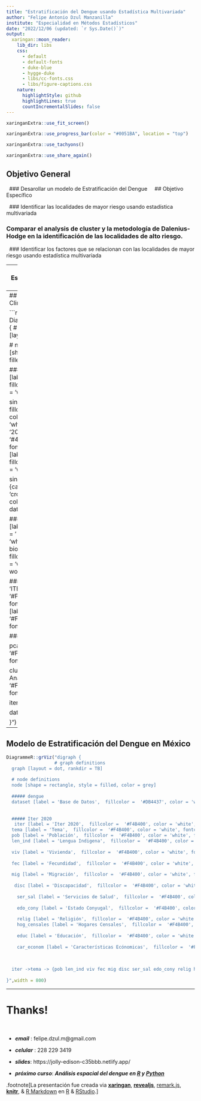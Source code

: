 ```yaml
---
title: "Estratificación del Dengue usando Estadística Multivariada"
author: "Felipe Antonio Dzul Manzanilla"
institute: "Especialidad en Métodos Estadísticos"
date: "2022/12/06 (updated: `r Sys.Date()`)"
output:
  xaringan::moon_reader:
    lib_dir: libs
    css: 
      - default
      - default-fonts
      - duke-blue
      - hygge-duke
      - libs/cc-fonts.css
      - libs/figure-captions.css
    nature:
      highlightStyle: github
      highlightLines: true
      countIncrementalSlides: false
---
```



```r
xaringanExtra::use_fit_screen()
```

```r
xaringanExtra::use_progress_bar(color = "#0051BA", location = "top")
```

```r
xaringanExtra::use_tachyons()
```

```r
xaringanExtra::use_share_again()
```
## Objetivo General
&nbsp;
### Desarollar un modelo de Estratificación del Dengue 
&nbsp;
&nbsp;
## Objetivo Específico 

&nbsp;
### Identificar las localidades de mayor riesgo usando estadística multivariada
&nbsp;

### Comparar el analysis de cluster y la metodología de Dalenius-Hodge en la identificación de las localidades de alto riesgo.

&nbsp;
### Identificar los factores que se relacionan con las localidades de mayor riesgo usando estadística multivariada


---
## Modelo de Estratificación del Dengue en México

```r
DiagrammeR::grViz("digraph {
                  # graph definitions
  graph [layout = dot, rankdir = TB]
  
  # node definitions
  node [shape = rectangle, style = filled, color = grey] 
   
  ##### dengue
  dataset [label = 'Base de Datos',  fillcolor =  '#DB4437', color = 'white', fontcolor = 'white']
  
  sinave [label = 'Sinave',  fillcolor =  'DodgerBlue', color = 'white', fontcolor = 'white']

  worldclim [label = 'WorldClim',  fillcolor =  ' #0F9D58', color = 'white', fontcolor = 'white']
 
   iter [label = 'INEGI 2020',  fillcolor =  'orange', color = 'white', fontcolor = 'black']
 
 
 
  
  #### Analysis
  
  pca [label = 'PCA',  fillcolor =  '#8BC3FC', color = 'white', fontcolor = 'black']
  
  clust [label = 'Cluster Analysis',  fillcolor =  '#8BC3FC', color = 'white', fontcolor = 'black']
  
  indice [label = 'Indice',  fillcolor =  '#F4B400', color = 'white', fontcolor = 'black']
  
    dalenius [label = 'Dalenius & Hodge',  fillcolor =  '#8BC3FC', color = 'white', fontcolor = 'black']
    
    loc1 [label = 'Localidades de Riesgo 1',  fillcolor =  '#3C327B', color = 'white', fontcolor = 'white']
    
    loc2 [label = 'Localidades de Riesgo 2',  fillcolor =  '#3C327B', color = 'white', fontcolor = 'white']
  
{sinave worldclim iter} -> pca -> dataset -> indice -> {clust, dalenius} 

clust -> loc1
dalenius -> loc2

sens [label = 'Análisis de Sensibilidad & Especificidad',  fillcolor =  '#8BC3FC', color = 'white', fontcolor = 'black']
{loc1 loc2} -> sens
  
}", width = 750)
```

---
## Casos vs variables Climáticas & Demográficas

```r
DiagrammeR::grViz("digraph {
                  # graph definitions
  graph [layout = dot, rankdir = TB]
  
  # node definitions
  node [shape = rectangle, style = filled, color = grey] 
   
  ##### dengue
  dataset [label = 'Base de Datos',  fillcolor =  '#DB4437', color = 'white', fontcolor = 'white']
  
  sinave [label = 'Sinave',  fillcolor =  'DodgerBlue', color = 'white', fontcolor = 'white']
  cases_a [label = '2008-2015',  fillcolor =  '#4285F4', color = 'white', fontcolor = 'white']
  cases_b [label = '2016-2021',  fillcolor = '#4285F4', color = 'white', fontcolor = 'white']
  
  sinave -> {cases_a[arrowhead = 'crow', arrowtail = 'box', color = 'white'] cases_b} -> dataset
  
  ##### worldclim
  worldclim [label = 'WorldClim',  fillcolor =  ' #0F9D58', color = 'white', fontcolor = 'white']
  bios [label = 'Bio1-Bio19',  fillcolor =  ' #0F9D58', color = 'white', fontcolor = 'white']
  worldclim -> bios -> dataset
  
  ##### Iter 2020
   iter [label = 'ITER 2020',  fillcolor =  '#F4B400', color = 'white', fontcolor = 'black']
  tema [label = 'Tema',  fillcolor =  '#F4B400', color = 'white', fontcolor = 'black']
  
  #### Analysis
  
  pca [label = 'PCA',  fillcolor =  '#F4B400', color = 'white', fontcolor = 'black']
  
  clust [label = 'Cluster Analysis',  fillcolor =  '#F4B400', color = 'white', fontcolor = 'black']
  
  iter -> tema  -> dataset
  
  dataset -> {pca clust}
  
}")
```


---


## Modelo de Estratificación del Dengue en México


```r
DiagrammeR::grViz("digraph {
                  # graph definitions
  graph [layout = dot, rankdir = TB]
  
  # node definitions
  node [shape = rectangle, style = filled, color = grey] 
   
  ##### dengue
  dataset [label = 'Base de Datos',  fillcolor =  '#DB4437', color = 'white', fontcolor = 'white']
 
  
  ##### Iter 2020
   iter [label = 'Iter 2020',  fillcolor =  '#F4B400', color = 'white', fontcolor = 'white']
  tema [label = 'Tema',  fillcolor =  '#F4B400', color = 'white', fontcolor = 'white']
  pob [label = 'Población',  fillcolor =  '#F4B400', color = 'white', fontcolor = 'white']
  len_ind [label = 'Lengua Indigena',  fillcolor =  '#F4B400', color = 'white', fontcolor = 'white']
  
  viv [label = 'Vivienda',  fillcolor =  '#F4B400', color = 'white', fontcolor = 'white']
  
  fec [label = 'Fecundidad',  fillcolor =  '#F4B400', color = 'white', fontcolor = 'white']
  
  mig [label = 'Migración',  fillcolor =  '#F4B400', color = 'white', fontcolor = 'white']
  
   disc [label = 'Discapacidad',  fillcolor =  '#F4B400', color = 'white', fontcolor = 'white']
   
    ser_sal [label = 'Servicios de Salud',  fillcolor =  '#F4B400', color = 'white', fontcolor = 'white']
    
    edo_cony [label = 'Estado Conyugal',  fillcolor =  '#F4B400', color = 'white', fontcolor = 'white']
    
    relig [label = 'Religión',  fillcolor =  '#F4B400', color = 'white', fontcolor = 'white']
    hog_censales [label = 'Hogares Censales',  fillcolor =  '#F4B400', color = 'white', fontcolor = 'white']
    
    educ [label = 'Educación',  fillcolor =  '#F4B400', color = 'white', fontcolor = 'white']
    
    car_econom [label = 'Características Ecónomicas',  fillcolor =  '#F4B400', color = 'white', fontcolor = 'white']
    
    
  
  iter ->tema -> {pob len_ind viv fec mig disc ser_sal edo_cony relig hog_censales educ car_econom} -> dataset
  
}",width = 800)
```


---

# Thanks!

&nbsp;

- ***email***       :     felipe.dzul.m@gmail.com

- ***celular***     :     228 229 3419

- ***slides***:     https://jolly-edison-c35bbb.netlify.app/

- ***próximo curso***: ***Análisis espacial del dengue en [R](https://cran.r-project.org/) y [Python](https://www.python.org/)***



.footnote[La presentación fue creada via [**xaringan**](https://github.com/yihui/xaringan),
[**revealjs**](https://revealjs.com/),
[remark.js](https://remarkjs.com), [**knitr**](http://yihui.name/knitr),
& [R Markdown](https://rmarkdown.rstudio.com) en [R]() & [RStudio](2.R_Scripts/libs/rstudio_leaflet/rstudio_leaflet.css).]




